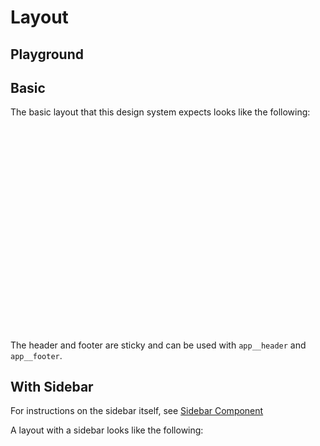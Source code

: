 
<Meta of={LayoutStories} />

# Layout

## Playground

<Canvas of={LayoutStories.Basic} />
<Controls of={LayoutStories.Basic} />

## Basic

The basic layout that this design system expects looks like the following:

```html
<!DOCTYPE html>
<html>
  <head>
    <title>Sample Layout</title>
    <meta content="width=device-width, initial-scale=1" name="viewport" />
  </head>
  <body class="app-body">
    <!-- Alert Flash message here -->
    <!-- Confirm here -->
    <!-- Modal here -->
    <!-- Panel here -->
    <!--
      If your app has a top header, use
      <div class='app__header'></div>
    -->
    <div class="app__content"></div>
    <!--
      If your app has a bottom footer, use
      <div class='app__footer'></div>
    -->
  </body>
</html>
```

<Canvas of={LayoutStories.Basic} />

The header and footer are sticky and can be used with `app__header` and `app__footer`.

## With Sidebar

For instructions on the sidebar itself, see [Sidebar Component](?path=/docs/components-sidebar--default-drawer)

A layout with a sidebar looks like the following:

```html
<!DOCTYPE html>
<html>
  <head>
    <title>Sample Layout</title>
    <meta content="width=device-width, initial-scale=1" name="viewport" />
  </head>
  <body class="app-with-sidebar">
    <!-- Alert Flash message here -->
    <!-- Confirm here -->
    <!-- Modal here -->
    <!-- Panel here -->
    <div class="sidebar sidebar--{rail or drawer}">...</div>
    <div class="app-body">
      <!--
        If your app has a top header, use
        <div class='app__header'></div>
      -->
      <div class="app__content"></div>
      <!--
        If your app has a bottom footer, use
        <div class='app__footer'></div>
      -->
    </div>
    <!-- You could put the sidebar or some other drawer here as well -->
  </body>
</html>
```

<Canvas of={LayoutStories.Sidebar} />

